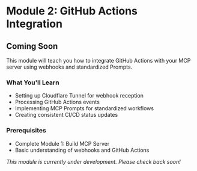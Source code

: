 # Module 2: GitHub Actions Integration

## Coming Soon

This module will teach you how to integrate GitHub Actions with your MCP server using webhooks and standardized Prompts.

### What You'll Learn

- Setting up Cloudflare Tunnel for webhook reception
- Processing GitHub Actions events
- Implementing MCP Prompts for standardized workflows
- Creating consistent CI/CD status updates

### Prerequisites

- Complete Module 1: Build MCP Server
- Basic understanding of webhooks and GitHub Actions

*This module is currently under development. Please check back soon!*